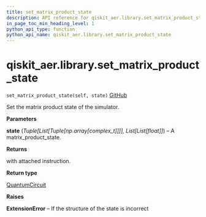 ```yaml
---
title: set_matrix_product_state
description: API reference for qiskit_aer.library.set_matrix_product_state
in_page_toc_min_heading_level: 1
python_api_type: function
python_api_name: qiskit_aer.library.set_matrix_product_state
---
```


# qiskit\_aer.library.set\_matrix\_product\_state

<span id="qiskit_aer.library.set_matrix_product_state" />

`set_matrix_product_state(self, state)` [GitHub](https://github.com/qiskit/qiskit-aer/tree/stable/0.11/qiskit_aer/library/set_instructions/set_matrix_product_state.py "view source code")

Set the matrix product state of the simulator.

**Parameters**

**state** (*Tuple\[List\[Tuple\[np.array\[complex\_t]]]], List\[List\[float]]*) – A matrix\_product\_state.

**Returns**

with attached instruction.

**Return type**

[QuantumCircuit](qiskit.circuit.QuantumCircuit "qiskit.circuit.QuantumCircuit")

**Raises**

**ExtensionError** – If the structure of the state is incorrect

